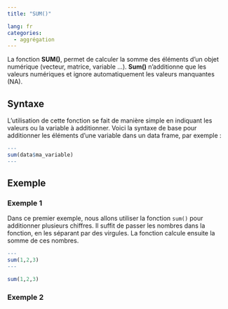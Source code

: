 ```yaml
---
title: "SUM()"

lang: fr
categories:
  - aggrégation
---
```


La fonction **SUM()**, permet de calculer la somme des éléments d'un objet numérique (vecteur, matrice, variable ...). **Sum()** n'additionne que les valeurs numériques et ignore automatiquement les valeurs manquantes (NA).

## Syntaxe

L’utilisation de cette fonction se fait de manière simple en indiquant les valeurs ou la variable à additionner. Voici la syntaxe de base pour additionner les éléments d’une variable dans un data frame, par exemple :

``` r
---
sum(data$ma_variable)
---
```

## Exemple

### Exemple 1

Dans ce premier exemple, nous allons utiliser la fonction `sum()` pour additionner plusieurs chiffres. Il suffit de passer les nombres dans la fonction, en les séparant par des virgules. La fonction calcule ensuite la somme de ces nombres.

``` r
---
sum(1,2,3)
---
```

```r
sum(1,2,3)
```

### Exemple 2
